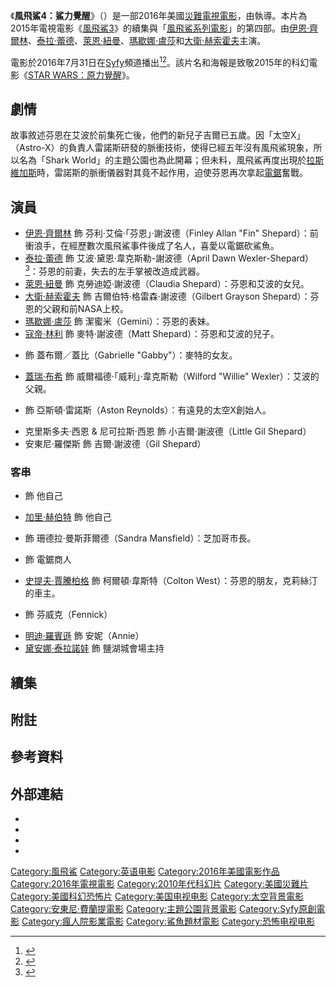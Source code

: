 {{noteTA
|G1=Show
|G2=Movie
}}
{{Infobox television film
| name = 風飛鯊4：鯊力覺醒
| original_name = {{lang|en|''Sharknado: The 4th Awakens''}}
| image = Sharknado The 4th Awakens Poster.jpg
| caption = 電影海報
| format = [[災難片|災難片]]
| runtime = 90分鐘
| creator =
| director = {{link-en|安東尼·費蘭提|Anthony C. Ferrante}}
| producer = 道格·布爾德因斯基<br/>妮基娜·尼牙孜麥特瓦
| screenplay = {{link-en|桑德·列文 (編劇)|Thunder Levin|桑德·列文}}
| based on = 
| starring = {{Plainlist|
* [[伊恩·齊爾林|伊恩·齊爾林]]
* [[泰拉·蕾德|泰拉·蕾德]]
* [[萊恩·紐曼_(演員)|萊恩·紐曼]]
* [[瑪歇娜·盧莎|瑪歇娜·盧莎]]
* {{link-en|湯米·戴維森|Tommy Davidson}}
* [[大衛·赫索霍夫|大衛·赫索霍夫]]
}}
| editing = 安娜·佛洛里
| music = 克里斯多夫·卡諾<br/>克里斯·賴德諾爾
| editor = 
| cinematography = 勞拉·貝絲·列維
| country = {{USA}}
| language = [[英语|英语]]
| studio = [[Syfy|Syfy Films]]
| distributor = [[The_Asylum|The Asylum]]
| budget = 
| preceded_by = 《[[風飛鯊3|風飛鯊3]]》
| followed_by = 《[[風飛鯊5：全球逆襲|風飛鯊5：全球逆襲]]》
| network = [[Syfy|Syfy]]
| released = {{Film date|2016|07|31|美國}}
| show_name_zh-cn = 鲨卷风4：四度觉醒
| show_name_zh-hk = 龍捲鯊4
| show_name_zh-tw = 風飛鯊4：鯊力覺醒
}}
《'''風飛鯊4：鯊力覺醒'''》（{{lang-en|''Sharknado: The 4th Awakens''}}）是一部2016年美國[[災難片|災難]][[電視電影|電視電影]]，由{{link-en|安東尼·費蘭提|Anthony C. Ferrante}}執導。本片為2015年電視電影《[[風飛鯊3|風飛鯊3]]》的續集與「[[風飛鯊系列電影|風飛鯊系列電影]]」的第四部。由[[伊恩·齊爾林|伊恩·齊爾林]]、[[泰拉·蕾德|泰拉·蕾德]]、[[萊恩·紐曼_(演員)|萊恩·紐曼]]、[[瑪歇娜·盧莎|瑪歇娜·盧莎]]和[[大衛·赫索霍夫|大衛·赫索霍夫]]主演。

電影於2016年7月31日在[[Syfy|Syfy]]頻道播出<ref>{{cite journal |first=Laura|last=Prudom |url=http://variety.com/2016/tv/news/sharknado-4-premiere-date-4th-awakens-syfy-1201743740/ |title=‘Sharknado 4’ Sets Title and Premiere Date on Syfy |work=[[Variety_(magazine)|Variety]] |date=2016-04-01 |accessdate=2015-07-25}}</ref><ref>{{cite news|last1=Wayt|first1=Matt|title=Tara Reid’s fate is revealed in a new Sharknado 4 trailer|url=http://www.avclub.com/article/tara-reids-fate-revealed-new-sharknado-4-trailer-238681|work=[[The_A.V._Club|The A.V. Club]]|date=2016-06-23|accessdate=2016-06-28}}</ref>。該片名和海報是致敬2015年的科幻電影《[[STAR_WARS：原力覺醒|STAR WARS：原力覺醒]]》。

==劇情==
故事敘述芬恩在艾波於前集死亡後，他們的新兒子吉爾已五歲。因「太空X」（Astro-X）的負責人雷諾斯研發的脈衝技術，使得已經五年沒有風飛鯊現象，所以名為「Shark World」的主題公園也為此開幕；但未料，風飛鯊再度出現於[[拉斯維加斯|拉斯維加斯]]時，雷諾斯的脈衝儀器對其竟不起作用，迫使芬恩再次拿起[[電鋸|電鋸]]奮戰。

==演員==
*[[伊恩·齊爾林|伊恩·齊爾林]] 飾 芬利·艾倫·「芬恩」·謝波德（Finley Allan "Fin" Shepard）：前衝浪手，在經歷數次風飛鯊事件後成了名人，喜愛以電鋸砍鯊魚。
*[[泰拉·蕾德|泰拉·蕾德]] 飾 艾波·黛恩·韋克斯勒-謝波德（April Dawn Wexler-Shepard）<ref>{{cite web|url=http://www.etonline.com/tv/191612_tara_reid_character_is_alive_sharknado_4_but_how/|title=EXCLUSIVE: Spoiler Alert! Tara Reid's Character Is Alive in 'Sharknado 4,' But How?|work=[[Entertainment_Tonight|Entertainment Tonight]] (ET Online)|date=2016-06-22|accessdate=}}</ref>：芬恩的前妻，失去的左手掌被改造成武器。
*[[萊恩·紐曼_(演員)|萊恩·紐曼]] 飾 克勞迪婭·謝波德（Claudia Shepard）：芬恩和艾波的女兒。
*[[大衛·赫索霍夫|大衛·赫索霍夫]] 飾 吉爾伯特·格雷森·謝波德（Gilbert Grayson Shepard）：芬恩的父親和前NASA上校。
*[[瑪歇娜·盧莎|瑪歇娜·盧莎]] 飾 潔蜜米（Gemini）：芬恩的表妹。
*[[寇帝·林利|寇帝·林利]]{{notetag|取代了第一集的[[恰克·辛廷格|恰克·辛廷格]]演出。}} 飾 麥特·謝波德（Matt Shepard）：芬恩和艾波的兒子。
*{{link-en|伊蔓妮·哈基姆|Imani Hakim}} 飾 蓋布爾／蓋比（Gabrielle "Gabby"）：麥特的女友。
*[[蓋瑞·布希|蓋瑞·布希]] 飾 威爾福德·「威利」·韋克斯勒（Wilford "Willie" Wexler）：艾波的父親。
*{{link-en|湯米·戴維森|Tommy Davidson}} 飾 亞斯頓·雷諾斯（Aston Reynolds）：有遠見的太空X創始人。
*克里斯多夫·西恩 & 尼可拉斯·西恩 飾 小吉爾·謝波德（Little Gil Shepard）
*安東尼·羅傑斯 飾 吉爾·謝波德（Gil Shepard）

===客串===
*{{link-en|文斯·尼爾|Vince Neil}} 飾 他自己
*[[加里·赫伯特|加里·赫伯特]] 飾 他自己
*{{link-en|史黛西·戴許|Stacey Dash}} 飾 珊德拉·曼斯菲爾德（Sandra Mansfield）：芝加哥市長。
*{{link-en|杜安·查普曼|Duane Chapman}} 飾 電鋸商人
*[[史提夫·賈騰柏格|史提夫·賈騰柏格]] 飾 柯爾頓·韋斯特（Colton West）：芬恩的朋友，克莉絲汀的車主{{notetag|同時也是《岩漿毒蛛》的主角，在劇中他曾提到正忙著殺蜘蛛。}}。
*{{link-en|安東尼·費蘭提|Anthony C. Ferrante}} 飾 芬威克（Fennick）
*[[明迪·羅賓遜|明迪·羅賓遜]] 飾 安妮（Annie）
*[[黛安娜·泰拉諾娃|黛安娜·泰拉諾娃]] 飾 鹽湖城會場主持

==續集==
{{main|風飛鯊5：全球逆襲}}

==附註==
<div class="references-small">
{{notefoot}}
</div>

==參考資料==
{{Reflist|30em}}

==外部連結==
{{Wikiquote}}
* {{Official website|http://www.syfy.com/sharknado4}}
* {{IMDb title|4831420|Sharknado: The 4th Awakens}}
* {{Metacritic film|sharknado-4-the-4th-awakens|Sharknado: The 4th Awakens}}
* {{Rotten Tomatoes|sharknado_the_4th_awakens|Sharknado: The 4th Awakens}}

{{Sharknado}}
{{Anthony C. Ferrante}}
{{DEFAULTSORT:Sharknado: The 4th Awakens}}
[[Category:風飛鯊|Category:風飛鯊]]
[[Category:英语电影|Category:英语电影]]
[[Category:2016年美國電影作品|Category:2016年美國電影作品]]
[[Category:2016年電視電影|Category:2016年電視電影]]
[[Category:2010年代科幻片|Category:2010年代科幻片]]
[[Category:美國災難片|Category:美國災難片]]
[[Category:美國科幻恐怖片|Category:美國科幻恐怖片]]
[[Category:美国电视电影|Category:美国电视电影]]
[[Category:太空背景電影|Category:太空背景電影]]
[[Category:安東尼·費蘭提電影|Category:安東尼·費蘭提電影]]
[[Category:主題公園背景電影|Category:主題公園背景電影]]
[[Category:Syfy原創電影|Category:Syfy原創電影]]
[[Category:瘋人院影業電影|Category:瘋人院影業電影]]
[[Category:鯊魚題材電影|Category:鯊魚題材電影]]
[[Category:恐怖电视电影|Category:恐怖电视电影]]